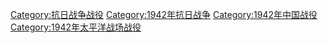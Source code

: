 [[Category:抗日战争战役|Category:抗日战争战役]]
[[Category:1942年抗日战争|Category:1942年抗日战争]]
[[Category:1942年中国战役|Category:1942年中国战役]]
[[Category:1942年太平洋战场战役|Category:1942年太平洋战场战役]]